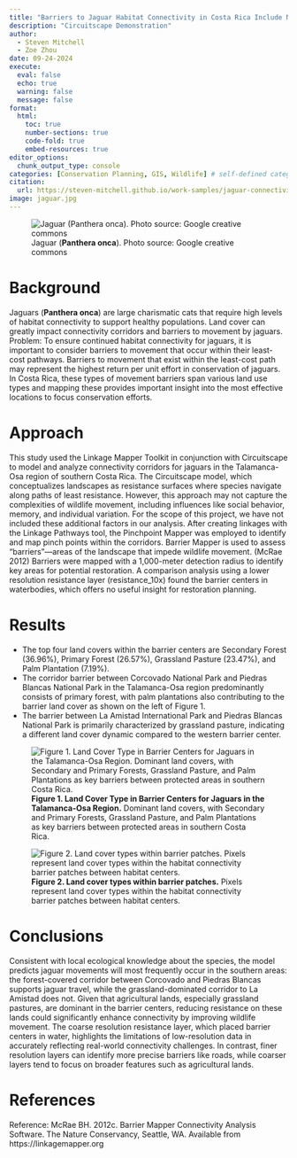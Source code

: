 ```yaml
---
title: "Barriers to Jaguar Habitat Connectivity in Costa Rica Include Natural Forests in Addition to Agriculture"
description: "Circuitscape Demonstration"
author: 
  - Steven Mitchell
  - Zoe Zhou
date: 09-24-2024
execute: 
  eval: false
  echo: true
  warning: false
  message: false
format:
  html:
    toc: true
    number-sections: true
    code-fold: true
    embed-resources: true
editor_options: 
  chunk_output_type: console
categories: [Conservation Planning, GIS, Wildlife] # self-defined categories
citation: 
  url: https://steven-mitchell.github.io/work-samples/jaguar-connectivity/ 
image: jaguar.jpg
---
```


![Jaguar (**Panthera onca**). Photo source: Google creative commons](jaguar.jpg)

# Background

Jaguars (**Panthera onca**) are large charismatic cats that require high levels of habitat connectivity to support healthy populations. Land cover can greatly impact connectivity corridors and barriers to movement by jaguars. Problem: To ensure continued habitat connectivity for jaguars, it is important to consider barriers to movement that occur within their least-cost pathways. Barriers to movement that exist within the least-cost path may represent the highest return per unit effort in conservation of jaguars. In Costa Rica, these types of movement barriers span various land use types and mapping these provides important insight into the most effective locations to focus conservation efforts.

# Approach

This study used the Linkage Mapper Toolkit in conjunction with Circuitscape to model and analyze connectivity corridors for jaguars in the Talamanca-Osa region of southern Costa Rica. The Circuitscape model, which conceptualizes landscapes as resistance surfaces where species navigate along paths of least resistance. However, this approach may not capture the complexities of wildlife movement, including influences like social behavior, memory, and individual variation. For the scope of this project, we have not included these additional factors in our analysis. After creating linkages with the Linkage Pathways tool, the Pinchpoint Mapper was employed to identify and map pinch points within the corridors. Barrier Mapper is used to assess "barriers"—areas of the landscape that impede wildlife movement. (McRae 2012) Barriers were mapped with a 1,000-meter detection radius to identify key areas for potential restoration. A comparison analysis using a lower resolution resistance layer (resistance_10x) found the barrier centers in waterbodies, which offers no useful insight for restoration planning.

# Results

-   The top four land covers within the barrier centers are Secondary Forest (36.96%), Primary Forest (26.57%), Grassland Pasture (23.47%), and Palm Plantation (7.19%).
-   The corridor barrier between Corcovado National Park and Piedras Blancas National Park in the Talamanca-Osa region predominantly consists of primary forest, with palm plantations also contributing to the barrier land cover as shown on the left of Figure 1.
-   The barrier between La Amistad International Park and Piedras Blancas National Park is primarily characterized by grassland pasture, indicating a different land cover dynamic compared to the western barrier center.

::: {layout-ncol="2"}
![**Figure 1. Land Cover Type in Barrier Centers for Jaguars in the Talamanca-Osa Region.** Dominant land covers, with Secondary and Primary Forests, Grassland Pasture, and Palm Plantations as key barriers between protected areas in southern Costa Rica.](fig1.png)

![**Figure 2. Land cover types within barrier patches.** Pixels represent land cover types within the habitat connectivity barrier patches between habitat centers.](fig2.png)
:::

# Conclusions

Consistent with local ecological knowledge about the species, the model predicts jaguar movements will most frequently occur in the southern areas: the forest-covered corridor between Corcovado and Piedras Blancas supports jaguar travel, while the grassland-dominated corridor to La Amistad does not. Given that agricultural lands, especially grassland pastures, are dominant in the barrier centers, reducing resistance on these lands could significantly enhance connectivity by improving wildlife movement. The coarse resolution resistance layer, which placed barrier centers in water, highlights the limitations of low-resolution data in accurately reflecting real-world connectivity challenges. In contrast, finer resolution layers can identify more precise barriers like roads, while coarser layers tend to focus on broader features such as agricultural lands.

# References

Reference: McRae BH. 2012c. Barrier Mapper Connectivity Analysis Software. The Nature Conservancy, Seattle, WA. Available from https://linkagemapper.org
